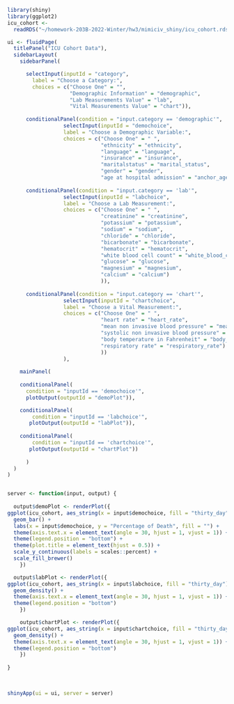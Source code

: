 

```r
library(shiny)
library(ggplot2)
icu_cohort <- 
  readRDS("~/homework-203B-2022-Winter/hw3/mimiciv_shiny/icu_cohort.rds")

ui <- fluidPage(
  titlePanel("ICU Cohort Data"),
  sidebarLayout(
    sidebarPanel(

      selectInput(inputId = "category",
        label = "Choose a Category:",
        choices = c("Choose One" = "",
                    "Demographic Information" = "demographic",
                    "Lab Measurements Value" = "lab",
                    "Vital Measurements Value" = "chart")),
      
      conditionalPanel(condition = "input.category == 'demographic'",
                  selectInput(inputId = "demochoice",
                  label = "Choose a Demographic Variable:",
                  choices = c("Choose One" = " ",
                              "ethnicity" = "ethnicity",
                              "language" = "language", 
                              "insurance" = "insurance", 
                              "maritalstatus" = "marital_status", 
                              "gender" = "gender", 
                              "age at hospital admission" = "anchor_age"))),
      
      conditionalPanel(condition = "input.category == 'lab'",
                  selectInput(inputId = "labchoice",
                  label = "Choose a Lab Measurement:",
                  choices = c("Choose One" = " ",
                              "creatinine" = "creatinine",
                              "potassium" = "potassium",
                              "sodium" = "sodium",
                              "chloride" = "chloride",
                              "bicarbonate" = "bicarbonate",
                              "hematocrit" = "hematocrit",
                              "white blood cell count" = "white_blood_cell_count",
                              "glucose" = "glucose",
                              "magnesium" = "magnesium",
                              "calcium" = "calcium")
                              )),
            
      conditionalPanel(condition = "input.category == 'chart'",
                  selectInput(inputId = "chartchoice",
                  label = "Choose a Vital Measurement:",
                  choices = c("Choose One" = " ",
                              "heart rate" = "heart_rate",
                              "mean non invasive blood pressure" = "mean_non_invasive_blood_pressure",
                              "systolic non invasive blood pressure" = "systolic_non_invasive_blood_pressure",
                              "body temperature in Fahrenheit" = "body_temperature_in_Fahrenheit",
                              "respiratory rate" = "respiratory_rate")
                              ))
                  ),
      
    mainPanel(
      
    conditionalPanel(
      condition = "inputId == 'demochoice'",
      plotOutput(outputId = "demoPlot")),

    conditionalPanel(
        condition = "inputId == 'labchoice'",
       plotOutput(outputId = "labPlot")),
    
    conditionalPanel(
        condition = "inputId == 'chartchoice'",
       plotOutput(outputId = "chartPlot"))
    
      )
  )
)


server <- function(input, output) {
  
  output$demoPlot <- renderPlot({
ggplot(icu_cohort, aes_string(x = input$demochoice, fill = "thirty_day")) +
  geom_bar() +
  labs(x = input$demochoice, y = "Percentage of Death", fill = "") +
  theme(axis.text.x = element_text(angle = 30, hjust = 1, vjust = 1)) +
  theme(legend.position = "bottom") +
  theme(plot.title = element_text(hjust = 0.5)) +
  scale_y_continuous(labels = scales::percent) +
  scale_fill_brewer()
    })

  output$labPlot <- renderPlot({
ggplot(icu_cohort, aes_string(x = input$labchoice, fill = "thirty_day")) +
  geom_density() +
  theme(axis.text.x = element_text(angle = 30, hjust = 1, vjust = 1)) +
  theme(legend.position = "bottom")
    })  

    output$chartPlot <- renderPlot({
ggplot(icu_cohort, aes_string(x = input$chartchoice, fill = "thirty_day")) +
  geom_density() +
  theme(axis.text.x = element_text(angle = 30, hjust = 1, vjust = 1)) +
  theme(legend.position = "bottom")
    })
    
}
 

   
shinyApp(ui = ui, server = server)
```